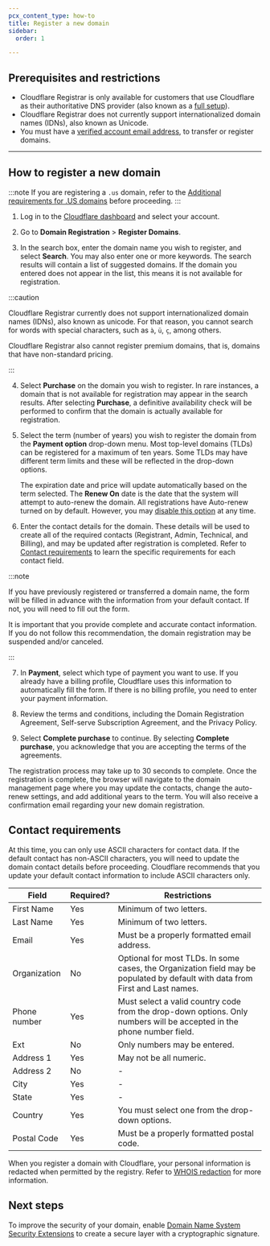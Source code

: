 ```yaml
---
pcx_content_type: how-to
title: Register a new domain
sidebar:
  order: 1

---
```


## Prerequisites and restrictions

* Cloudflare Registrar is only available for customers that use Cloudflare as their authoritative DNS provider (also known as a [full setup](/dns/zone-setups/)).
* Cloudflare Registrar does not currently support internationalized domain names (IDNs), also known as Unicode.
* You must have a [verified account email address](/fundamentals/setup/account/verify-email-address/), to transfer or register domains.

***

## How to register a new domain

:::note
If you are registering a `.us` domain, refer to the [Additional requirements for .US domains](/registrar/top-level-domains/us-domains/) before proceeding.
:::

1. Log in to the [Cloudflare dashboard](https://dash.cloudflare.com/login) and select your account.

2. Go to **Domain Registration** > **Register Domains**.

3. In the search box, enter the domain name you wish to register, and select **Search**. You may also enter one or more keywords. The search results will contain a list of suggested domains. If the domain you entered does not appear in the list, this means it is not available for registration.

:::caution


Cloudflare Registrar currently does not support internationalized domain names (IDNs), also known as unicode. For that reason, you cannot search for words with special characters, such as `à`, `ü`, `ç`, among others.

Cloudflare Registrar also cannot register premium domains, that is, domains that have non-standard pricing.


:::

4. Select **Purchase** on the domain you wish to register. In rare instances, a domain that is not available for registration may appear in the search results. After selecting **Purchase**, a definitive availability check will be performed to confirm that the domain is actually available for registration.

5. Select the term (number of years) you wish to register the domain from the **Payment option** drop-down menu. Most top-level domains (TLDs) can be registered for a maximum of ten years. Some TLDs may have different term limits and these will be reflected in the drop-down options.

   The expiration date and price will update automatically based on the term selected. The **Renew On** date is the date that the system will attempt to auto-renew the domain. All registrations have Auto-renew turned on by default. However, you may [disable this option](/registrar/account-options/renew-domains/) at any time.

6. Enter the contact details for the domain. These details will be used to create all of the required contacts (Registrant, Admin, Technical, and Billing), and may be updated after registration is completed. Refer to [Contact requirements](#contact-requirements) to learn the specific requirements for each contact field.

:::note


If you have previously registered or transferred a domain name, the form will be filled in advance with the information from your default contact. If not, you will need to fill out the form.

It is important that you provide complete and accurate contact information. If you do not follow this recommendation, the domain registration may be suspended and/or canceled.


:::

7. In **Payment**, select which type of payment you want to use. If you already have a billing profile, Cloudflare uses this information to automatically fill the form. If there is no billing profile, you need to enter your payment information.

8. Review the terms and conditions, including the Domain Registration Agreement, Self-serve Subscription Agreement, and the Privacy Policy.

9. Select **Complete purchase** to continue. By selecting **Complete purchase**, you acknowledge that you are accepting the terms of the agreements.

The registration process may take up to 30 seconds to complete. Once the registration is complete, the browser will navigate to the domain management page where you may update the contacts, change the auto-renew settings, and add additional years to the term. You will also receive a confirmation email regarding your new domain registration.

## Contact requirements

At this time, you can only use ASCII characters for contact data. If the default contact has non-ASCII characters, you will need to update the domain contact details before proceeding. Cloudflare recommends that you update your default contact information to include ASCII characters only.



| Field        | Required? | Restrictions                                                                                                                   |
| ------------ | --------- | ------------------------------------------------------------------------------------------------------------------------------ |
| First Name   | Yes       | Minimum of two letters.                                                                                                        |
| Last Name    | Yes       | Minimum of two letters.                                                                                                        |
| Email        | Yes       | Must be a properly formatted email address.                                                                                    |
| Organization | No        | Optional for most TLDs. In some cases, the Organization field may be populated by default with data from First and Last names. |
| Phone number | Yes       | Must select a valid country code from the drop-down options. Only numbers will be accepted in the phone number field.          |
| Ext          | No        | Only numbers may be entered.                                                                                                   |
| Address 1    | Yes       | May not be all numeric.                                                                                                        |
| Address 2    | No        | -                                                                                                                              |
| City         | Yes       | -                                                                                                                              |
| State        | Yes       | -                                                                                                                              |
| Country      | Yes       | You must select one from the drop-down options.                                                                                |
| Postal Code  | Yes       | Must be a properly formatted postal code.                                                                                      |



When you register a domain with Cloudflare, your personal information is redacted when permitted by the registry. Refer to [WHOIS redaction](/registrar/account-options/whois-redaction/) for more information.

## Next steps

To improve the security of your domain, enable [Domain Name System Security Extensions](/registrar/get-started/enable-dnssec/) to create a secure layer with a cryptographic signature.
